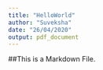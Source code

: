 ---
title: "HelloWorld"
author: "Suveksha"
date: "26/04/2020"
output: pdf_document
---

##This is a Markdown File.